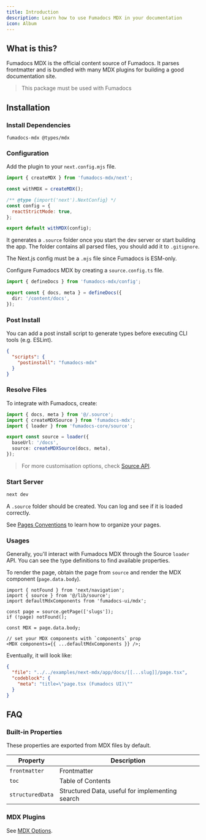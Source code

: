 ```yaml
---
title: Introduction
description: Learn how to use Fumadocs MDX in your documentation
icon: Album
---
```


## What is this?

Fumadocs MDX is the official content source of Fumadocs. It parses frontmatter and is bundled with many MDX
plugins for building a good documentation site.

> This package must be used with Fumadocs

## Installation

### Install Dependencies

```package-install
fumadocs-mdx @types/mdx
```

### Configuration

Add the plugin to your `next.config.mjs` file.

```js
import { createMDX } from 'fumadocs-mdx/next';

const withMDX = createMDX();

/** @type {import('next').NextConfig} */
const config = {
  reactStrictMode: true,
};

export default withMDX(config);
```

It generates a `.source` folder once you start the dev server or start building the app.
The folder contains all parsed files, you should add it to `.gitignore`.

<Callout title="ESM Only" type='warn' className="mt-4">

The Next.js config must be a `.mjs` file since Fumadocs is ESM-only.

</Callout>

Configure Fumadocs MDX by creating a `source.config.ts` file.

```ts title="source.config.ts"
import { defineDocs } from 'fumadocs-mdx/config';

export const { docs, meta } = defineDocs({
  dir: '/content/docs',
});
```

### Post Install

You can add a post install script to generate types before executing CLI tools (e.g. ESLint).

```json title="package.json"
{
  "scripts": {
    "postinstall": "fumadocs-mdx"
  }
}
```

### Resolve Files

To integrate with Fumadocs, create:

```ts title="lib/source.ts"
import { docs, meta } from '@/.source';
import { createMDXSource } from 'fumadocs-mdx';
import { loader } from 'fumadocs-core/source';

export const source = loader({
  baseUrl: '/docs',
  source: createMDXSource(docs, meta),
});
```

> For more customisation options, check [Source API](/docs/headless/source-api).

### Start Server

```bash
next dev
```

A `.source` folder should be created. You can log and see if it is loaded correctly.

See [Pages Conventions](/docs/ui/page-conventions)
to learn how to organize your pages.

### Usages

Generally, you'll interact with Fumadocs MDX through the Source `loader` API.
You can see the type definitions to find available properties.

To render the page, obtain the page from `source` and render the MDX component (`page.data.body`).

```tsx
import { notFound } from 'next/navigation';
import { source } from '@/lib/source';
import defaultMdxComponents from 'fumadocs-ui/mdx';

const page = source.getPage(['slugs']);
if (!page) notFound();

const MDX = page.data.body;

// set your MDX components with `components` prop
<MDX components={{ ...defaultMdxComponents }} />;
```

Eventually, it will look like:

```json doc-gen:file
{
  "file": "../../examples/next-mdx/app/docs/[[...slug]]/page.tsx",
  "codeblock": {
    "meta": "title=\"page.tsx (Fumadocs UI)\""
  }
}
```

## FAQ

### Built-in Properties

These properties are exported from MDX files by default.

| Property         | Description                                     |
| ---------------- | ----------------------------------------------- |
| `frontmatter`    | Frontmatter                                     |
| `toc`            | Table of Contents                               |
| `structuredData` | Structured Data, useful for implementing search |

### MDX Plugins

See [MDX Options](/docs/mdx/mdx).
